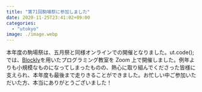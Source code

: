 ```yaml
---
title: "第71回駒場祭に参加しました"
date: 2020-11-25T23:41:02+09:00
categories:
  - "utokyo"
image: ./image.webp
---
```


本年度の駒場祭は、五月祭と同様オンラインでの開催となりました。ut.code();では、[Blockly](https://github.com/google/blockly)を用いたプログラミング教室を Zoom 上で開催しました。例年よりも小規模なものになってしまったものの、熱心に取り組んでくださった皆様に支えられ、本年度も最後まで走りきることができました。お忙しい中ご参加いただいた方、本当にありがとうございました！
